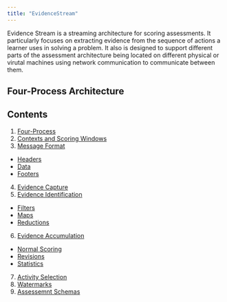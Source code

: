 ```yaml
---
title: "EvidenceStream"
---
```


Evidence Stream is a streaming architecture for scoring assessments.  It 
particularly focuses on extracting evidence from the sequence of actions a 
learner uses in solving a problem.  It also is designed to support different
parts of the assessment architecture being located on different physical or 
virutal machines using network communication to communicate between them.

## Four-Process Architecture


## Contents

1. [Four-Process](Proc4.qmd)
2. [Contexts and Scoring Windows](Context.qmd)
3. [Message Format](P4Message.qmd)
  - [Headers](P4-headers.qmd)
  - [Data](P4-data.qmd)
  - [Footers](P4-foot.qmd)
4. [Evidence Capture](EC.qmd)
5. [Evidence Identification](EI.qmd)
  - [Filters](EI-filter.qmd)
  - [Maps](EI-map.qmd)
  - [Reductions](EI-sum.qmd)
6. [Evidence Accumulation](EA.qmd)
  - [Normal Scoring](EA-score.qmd)
  - [Revisions](EA-revise.qmd)
  - [Statistics](EA-stats.qmd)
7. [Activity Selection](AS.qmd)
8. [Watermarks](Watermarks.qmd)
9. [Assessemnt Schemas](Schemas.qmd)






